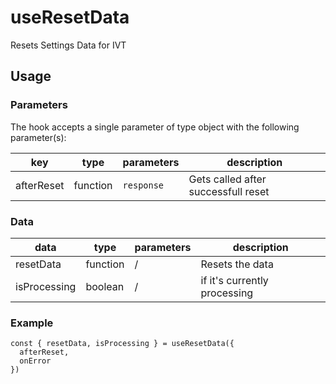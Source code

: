 
<Meta title="ivt/hooks/useResetData" />

# useResetData

Resets Settings Data for IVT

## Usage

### Parameters

The hook accepts a single parameter of type object with the following parameter(s): <br />

| key        | type     | parameters | description                         |
| ---------- | -------- | ---------- | ----------------------------------- |
| afterReset | function | `response` | Gets called after successfull reset |

### Data

| data         | type     | parameters | description                  |
| ------------ | -------- | ---------- | ---------------------------- |
| resetData    | function | /          | Resets the data              |
| isProcessing | boolean  | /          | if it's currently processing |

### Example

```
const { resetData, isProcessing } = useResetData({
  afterReset,
  onError
})
```
